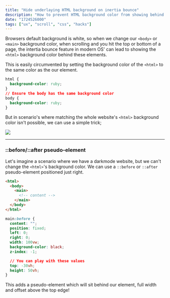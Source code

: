 ```yaml
---
title: "Hide underlaying HTML background on inertia bounce"
description: "How to prevent HTML background color from showing behind content when scrolling with inertia"
date: "1724526000"
tags: ["ux", "scroll", "css", "hacks"]
---
```


Browsers default background is white, so when we change our `<body>` or `<main>` background color, when scrolling and you hit the top or bottom of a page, the intertia bounce feature in modern OS' can lead to showing the `<html>` background color behind these elements.

This is easily circumvented by setting the background color of the `<html>` to the same color as the our element.

```css
html {
  background-color: ruby;
}
// Ensure the body has the same background color
body {
  background-color: ruby;
}
```

But in scenario's where matching the whole website's `<html>` background color isn't possible, we can use a simple trick;

<img src="/bounce-cropped.gif" className="border border-gray-800 max-w-56" />

---

### ::before/::after pseudo-element

Let's imagine a scenario where we have a darkmode website, but we can't change the `<html>`'s background color. We can use a `::before` or `::after` pseudo-element positioned just right.

```html
<html>
  <body>
    <main>
      <!-- content -->
    </main>
  </body>
</html>
```

```css
main:before {
  content: "";
  position: fixed;
  left: 0;
  right: 0;
  width: 100vw;
  background-color: black;
  z-index: -1;

  // You can play with these values
  top: -30vh;
  height: 50vh;
}
```

This adds a pseudo-element which will sit behind our element, full width and offset above the top edge!
